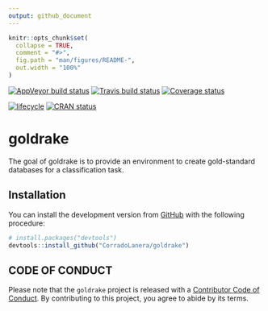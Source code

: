 ```yaml
---
output: github_document
---
```


<!-- README.md is generated from README.Rmd. Please edit that file -->

```r
knitr::opts_chunk$set(
  collapse = TRUE,
  comment = "#>",
  fig.path = "man/figures/README-",
  out.width = "100%"
)
```

[![AppVeyor build status](https://ci.appveyor.com/api/projects/status/github/CorradoLanera/goldrake?branch=master&svg=true)](https://ci.appveyor.com/project/CorradoLanera/goldrake)
[![Travis build status](https://travis-ci.org/CorradoLanera/goldrake.svg?branch=master)](https://travis-ci.org/CorradoLanera/goldrake)
[![Coverage status](https://codecov.io/gh/CorradoLanera/goldrake/branch/master/graph/badge.svg)](https://codecov.io/github/CorradoLanera/goldrake?branch=master)

[![lifecycle](https://img.shields.io/badge/lifecycle-maturing-blue.svg)](https://www.tidyverse.org/lifecycle/#maturing)
[![CRAN status](https://www.r-pkg.org/badges/version/goldrake)](https://cran.r-project.org/package=goldrake)

# goldrake

The goal of goldrake is to provide an environment to create
gold-standard databases for a classification task.


## Installation

You can install the development version from
[GitHub](https://github.com/) with the following procedure:

```r
# install.packages("devtools")
devtools::install_github("CorradoLanera/goldrake")
```


## CODE OF CONDUCT
Please note that the `goldrake` project is released with a
[Contributor Code of Conduct](.github/CODE_OF_CONDUCT.md).
By contributing to this project, you agree to abide by its terms.
